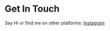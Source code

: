 # Get In Touch
Say Hi or find me on other platforms: <a href="https://www.instagram.com/saish_mhatre30/">Instagram</a>
